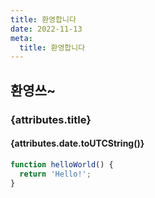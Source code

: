```yaml
---
title: 환영합니다
date: 2022-11-13
meta:
  title: 환영합니다
---
```


## 환영쓰~

### {attributes.title}

#### {attributes.date.toUTCString()}

```javascript
function helloWorld() {
  return 'Hello!';
}
```
